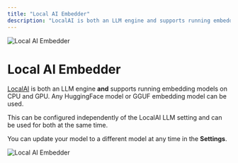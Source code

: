 ```yaml
---
title: "Local AI Embedder"
description: "LocalAI is both an LLM engine and supports running embedding models on CPU and GPU"
---
```



<Image
  src="/images/SolnAI-setup/embedder-configuration/local/localai/header-image.png"
  height={1080}
  width={1920}
  quality={100}
  alt="Local AI Embedder"
/>

# Local AI Embedder

[LocalAI](https://localai.io) is both an LLM engine **and** supports running embedding models on CPU and GPU. Any HuggingFace model or GGUF embedding model can be used.

This can be configured independently of the LocalAI LLM setting and can be used for both at the same time.

You can update your model to a different model at any time in the **Settings**.

<Image
  src="/images/SolnAI-setup/embedder-configuration/local/localai/localai-embedder.png"
  height={1080}
  width={1920}
  quality={100}
  alt="Local AI Embedder"
/>
